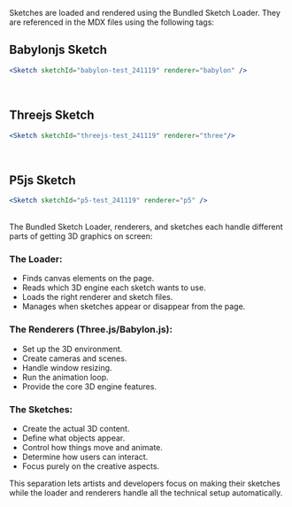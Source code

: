 ﻿

Sketches are loaded and rendered using the Bundled Sketch Loader.  They are referenced in the MDX files using the following tags:

## Babylonjs Sketch
```jsx
<Sketch sketchId="babylon-test_241119" renderer="babylon" />
```
<Sketch sketchId="babylon-test_241119" renderer="babylon" />

<br/>

## Threejs Sketch
```jsx
<Sketch sketchId="threejs-test_241119" renderer="three"/>
```
<Sketch sketchId="threejs-test_241119" renderer="three"/>

<br/>

## P5js Sketch
```jsx
<Sketch sketchId="p5-test_241119" renderer="p5" />
```
<Sketch sketchId="p5-test_241119" renderer="p5" />

<br/>
The Bundled Sketch Loader, renderers, and sketches each handle different parts of getting 3D graphics on screen:

### The Loader:
- Finds canvas elements on the page.
- Reads which 3D engine each sketch wants to use.
- Loads the right renderer and sketch files.
- Manages when sketches appear or disappear from the page.

### The Renderers (Three.js/Babylon.js):
- Set up the 3D environment.
- Create cameras and scenes.
- Handle window resizing.
- Run the animation loop.
- Provide the core 3D engine features.

### The Sketches:
- Create the actual 3D content.
- Define what objects appear.
- Control how things move and animate.
- Determine how users can interact.
- Focus purely on the creative aspects.

This separation lets artists and developers focus on making their sketches while the loader and renderers handle all the technical setup automatically.

<CodeSnippet src="SketchLoader.astro" lang="typescript"/>